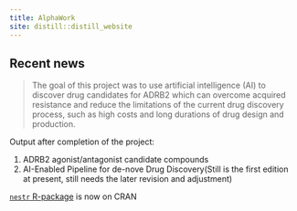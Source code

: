 ```yaml
---
title: AlphaWork
site: distill::distill_website
---
```

<style>
d-appendix {
 display: none!important;
}
.twitter-border {
 border: 1px dashed black;
 width: 300px;
 position : relative;
 border-radius: 5px;
 margin-left: 40px;
}
.twitter-border::before {
 content: "\f099";
 font-family: "Font Awesome 5 Brands";
 font-weight: 900; 
 font-size: 1.5rem;
 position: absolute;
 top: -15px;
 left: -15px;
}

.twitter-border > p {
  margin-block-start: 0em;
  margin-block-end: 0em;
  margin-bottom: 0em;
}
</style>

## Recent news

> The goal of this project was to use artificial intelligence (AI) to discover drug candidates for ADRB2 which can overcome acquired resistance and reduce the limitations of the current drug discovery process, such as high costs and long durations of drug design and production.

Output after completion of the project:

  1. ADRB2 agonist/antagonist candidate compounds
  2. AI-Enabled Pipeline for de-nove Drug Discovery(Still is the first edition at present, still needs the later revision and adjustment)

[`nestr` R-package](https://github.com/emitanaka/nestr) is now on CRAN

<br>

<!-- <div class="twitter-border"> -->
<!-- <a class="twitter-timeline" data-height="400" data-width="300"  href="https://twitter.com/statsgen?ref_src=twsrc%5Etfw">Tweets by statsgen</a> -->
<!-- </div> -->
<!-- <script async src="https://platform.twitter.com/widgets.js" charset="utf-8"></script> -->

<!-- ## Website construction 👷🏻‍♀ -->

<!-- I decided to redo my website using the [distill](https://rstudio.github.io/distill/) R-package and so some parts of my website is in construction. If you are interested in the source code of this website, you can find it [here](https://github.com/emitanaka/emitanaka.github.io). -->